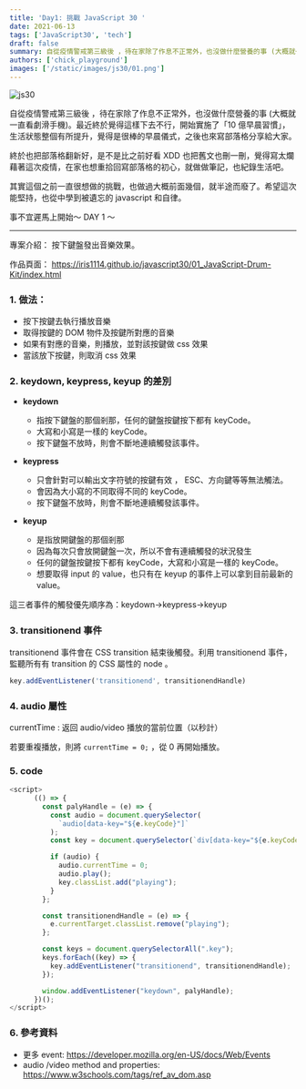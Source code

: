 ```yaml
---
title: 'Day1: 挑戰 JavaScript 30 '
date: 2021-06-13
tags: ['JavaScript30', 'tech']
draft: false
summary: 自從疫情警戒第三級後 ​，待在家除了作息不正常外，也沒做什麼營養的事 (大概就一直看劇滑手機)。最近終於覺得這樣下去不行，開始實施了「10 億早晨習慣」
authors: ['chick_playground']
images: ['/static/images/js30/01.png']
---
```


![js30](/static/images/js30/01.png)

自從疫情警戒第三級後 ​，待在家除了作息不正常外，也沒做什麼營養的事 (大概就一直看劇滑手機)。最近終於覺得這樣下去不行，開始實施了「10 億早晨習慣」，生活狀態整個有所提升，覺得是很棒的早晨儀式，之後也來寫部落格分享給大家。

終於也把部落格翻新好，是不是比之前好看 XDD 也把舊文也刪一刪，覺得寫太爛
藉著這次疫情，在家也想重拾回寫部落格的初心，就做做筆記，也紀錄生活吧。

其實這個之前一直很想做的挑戰，也做過大概前面幾個，就半途而廢了。希望這次能堅持，也從中學到被遺忘的 javascript 和自律。

事不宜遲馬上開始～ DAY 1 ～

---

專案介紹： 按下鍵盤發出音樂效果。

作品頁面： https://iris1114.github.io/javascript30/01_JavaScript-Drum-Kit/index.html

### 1. 做法：

- 按下按鍵去執行播放音樂
- 取得按鍵的 DOM 物件及按鍵所對應的音樂
- 如果有對應的音樂，則播放，並對該按鍵做 css 效果
- 當該放下按鍵，則取消 css 效果

### 2. keydown, keypress, keyup 的差別

- **keydown**

  - 指按下鍵盤的那個剎那，任何的鍵盤按鍵按下都有 keyCode。
  - 大寫和小寫是一樣的 keyCode。
  - 按下鍵盤不放時，則會不斷地連續觸發該事件。

- **keypress**

  - 只會針對可以輸出文字符號的按鍵有效 ， ESC、方向鍵等等無法觸法。
  - 會因為大小寫的不同取得不同的 keyCode。
  - 按下鍵盤不放時，則會不斷地連續觸發該事件。

- **keyup**
  - 是指放開鍵盤的那個剎那
  - 因為每次只會放開鍵盤一次，所以不會有連續觸發的狀況發生
  - 任何的鍵盤按鍵按下都有 keyCode，大寫和小寫是一樣的 keyCode。
  - 想要取得 input 的 value，也只有在 keyup 的事件上可以拿到目前最新的 value。

這三者事件的觸發優先順序為：keydown→keypress→keyup

### 3. transitionend 事件

transitionend 事件會在 CSS transition 結束後觸發。利用 transitionend 事件，監聽所有有 transition 的 CSS 屬性的 node 。

```javascript
key.addEventListener('transitionend', transitionendHandle)
```

### 4. audio 屬性

currentTime : 返回 audio/video 播放的當前位置（以秒計）

若要重複播放，則將 `currentTime = 0;` ，從 0 再開始播放。

### 5. code

```javascript
<script>
      (() => {
        const palyHandle = (e) => {
          const audio = document.querySelector(
            `audio[data-key="${e.keyCode}"]`
          );
          const key = document.querySelector(`div[data-key="${e.keyCode}"]`);

          if (audio) {
            audio.currentTime = 0;
            audio.play();
            key.classList.add("playing");
          }
        };

        const transitionendHandle = (e) => {
          e.currentTarget.classList.remove("playing");
        };

        const keys = document.querySelectorAll(".key");
        keys.forEach((key) => {
          key.addEventListener("transitionend", transitionendHandle);
        });

        window.addEventListener("keydown", palyHandle);
      })();
</script>
```

### 6. 參考資料

- 更多 event: https://developer.mozilla.org/en-US/docs/Web/Events
- audio /video method and properties: https://www.w3schools.com/tags/ref_av_dom.asp
